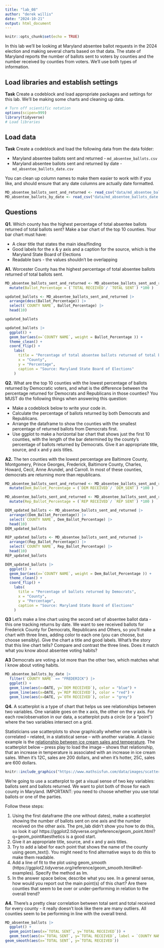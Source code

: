 ```yaml
---
title: "lab_08"
author: "derek willis"
date: "2024-10-21"
output: html_document
---
```


```r
knitr::opts_chunk$set(echo = TRUE)
```

In this lab we'll be looking at Maryland absentee ballot requests in the 2024 election and making several charts based on that data. The state of Maryland reports the number of ballots sent to voters by counties and the number received by counties from voters. We'll use both types of information.

## Load libraries and establish settings

**Task** Create a codeblock and load appropriate packages and settings for this lab. We'll be making some charts and cleaning up data.

```r
# Turn off scientific notation
options(scipen=999)
library(tidyverse)
# Load libraries
```

## Load data

**Task** Create a codeblock and load the following data from the data folder:

-   Maryland absentee ballots sent and returned - `md_absentee_ballots.csv`
-   Maryland absentee ballots sent and returned by date - `md_absentee_ballots_date.csv`

You can clean up column names to make them easier to work with if you like, and should ensure that any date columns are actually date formatted.

```r
MD_absentee_ballots_sent_and_returned <- read_csv("data/md_absentee_ballots.csv")
MD_absentee_ballots_by_date <- read_csv("data/md_absentee_ballots_date.csv")
```

## Questions

**Q1.** Which county has the highest percentage of total absentee ballots returned of total ballots sent? Make a bar chart of the top 10 counties. Your bar chart must have:

-   A clear title that states the main idea/finding
-   Good labels for the x & y axis and a caption for the source, which is the Maryland State Board of Elections
-   Readable bars - the values shouldn't be overlapping

**A1.** Worcester County has the highest percentage of total absentee ballots returned of total ballots sent. 
``` r
MD_absentee_ballots_sent_and_returned <- MD_absentee_ballots_sent_and_returned |> 
  mutate(Ballot_Percentage = (`TOTAL RECEIVED`/ `TOTAL SENT`) *100 )

updated_ballots <- MD_absentee_ballots_sent_and_returned |>
  arrange(desc(Ballot_Percentage)) |>
  select(`COUNTY NAME`, Ballot_Percentage) |> 
  head(10)

updated_ballots
```


```r
updated_ballots |>
  ggplot() +
  geom_bar(aes(x=`COUNTY NAME`, weight = Ballot_Percentage )) +
  theme_clean() +
  coord_flip() +
    labs(
      title = "Percentage of total absentee ballots returned of total ballots sent", 
      x = "County",
      y = "Percentage",
      caption = "Source: Maryland State Board of Elections"
    )
```

**Q2.** What are the top 10 counties with the lowest percentage of ballots returned by Democratic voters, and what is the difference between the percentage returned for Democrats and Republicans in those counties? You MUST do the following things when answering this question:

-   Make a codeblock below to write your code in.
-   Calculate the percentage of ballots returned by both Democrats and Republicans.
-   Arrange the dataframe to show the counties with the smallest percentage of returned ballots from Democrats first.
-   Use ggplot to make a horizontal bar chart that shows just the first 10 counties, with the length of the bar determined by the county's percentage of ballots returned by Democrats. Give it an appropriate title, source, and x and y axis titles.

**A2.**
The ten counties with the lowest percentage are Baltimore County, Montgomery, Prince Georges, Frederick, Baltimore County, Charles, Howard, Cecil, Anne Arundel, and Carroll. In most of these counties, democrats are returning more than republicans. 
```r
MD_absentee_ballots_sent_and_returned <- MD_absentee_ballots_sent_and_returned |> 
  mutate(Dem_Ballot_Percentage = (`DEM RECEIVED`/ `DEM_SENT`) *100 )

MD_absentee_ballots_sent_and_returned <- MD_absentee_ballots_sent_and_returned |> 
  mutate(Rep_Ballot_Percentage = (`REP RECEIVED`/ `REP SENT`) *100 )

DEM_updated_ballots <- MD_absentee_ballots_sent_and_returned |>
  arrange((Dem_Ballot_Percentage)) |>
  select(`COUNTY NAME`, Dem_Ballot_Percentage) |> 
  head(10)
DEM_updated_ballots

REP_updated_ballots <- MD_absentee_ballots_sent_and_returned |>
  arrange((Rep_Ballot_Percentage)) |>
  select(`COUNTY NAME`, Rep_Ballot_Percentage) |> 
  head(10)
REP_updated_ballots

```

```r
DEM_updated_ballots |>
  ggplot() +
  geom_bar(aes(x=`COUNTY NAME`, weight = Dem_Ballot_Percentage )) +
  theme_clean() +
  coord_flip() +
    labs(
      title = "Percentage of ballots returned by Democrats", 
      x = "County",
      y = "Percentage",
      caption = "Source: Maryland State Board of Elections"
    )
```
**Q3** Let's make a line chart using the second set of absentee ballot data - this one tracking returns by date. We want to see received ballots for Frederick County for Democrats, Republicans and Others, so you'll make a chart with three lines, adding color to each one (you can choose, but choose sensibly). Give the chart a title and good labels. What's the story that this line chart tells? Compare and contrast the three lines. Does it match what you know about absentee voting habits?

**A3** Democrats are voting a lot more than the other two, which matches what I know about voting habits. 

```r
MD_absentee_ballots_by_date |>
  filter(`COUNTY NAME` == "FREDERICK") |>
  ggplot() +
  geom_line(aes(x=DATE, y=`DEM RECEIVED`), color = "blue") +
  geom_line(aes(x=DATE, y=`REP RECEIVED`), color = "red") +
  geom_line(aes(x=DATE, y=`OTH RECEIVED`), color = "grey") 
```

**Q4.** A scatterplot is a type of chart that helps us see relationships between two variables. One variable goes on the x axis, the other on the y axis. For each row/observation in our data, a scatterplot puts a circle (or a "point") where the two variables intersect on a grid.

Statisticians use scatterplots to show graphically whether one variable is correlated -- related, in a statistical sense -- with another variable. A classic example is the [relationship between ice cream sales and temperature](https://www.mathsisfun.com/data/scatter-xy-plots.html). The scatterplot below -- press play to load the image -- shows that relationship, that an increase in temperature is associated with an increase in ice cream sales. When it's 12C, sales are 200 dollars, and when it's hotter, 25C, sales are 600 dollars.

```r
knitr::include_graphics("https://www.mathsisfun.com/data/images/scatter-ice-cream1.svg")
```

We're going to use a scatterplot to get a visual sense of two key variables: ballots sent and ballots returned. We want to plot both of those for each county in Maryland. IMPORTANT: you need to choose whether you use total ballots or one of the parties.

Follow these steps:

1. Using the first dataframe (the one without dates), make a scatterplot showing the number of ballots sent on one axis and the number received on the other axis. The pre_lab didn't show you how to do this, so look it up! https://ggplot2.tidyverse.org/reference/geom_point.html?q=geom_point#aesthetics is a good start.
2. Give it an appropriate title, source, and x and y axis titles.
3. Try to add a label for each point that shows the name of the county using geom_text(). You might need to find alternative ways to do this to make them readable.
4. Add a line of fit to the plot using geom_smooth (https://ggplot2.tidyverse.org/reference/geom_smooth.html#ref-examples). Specify the method as lm.
5. In the answer space below, describe what you see. In a general sense, how would you report out the main point(s) of this chart? Are there counties that seem to be over or under-performing in relation to the overall trend?

**A4.** 
There's a pretty clear correlation between total sent and total received for every county - it really doesn't look like there are many outliers. All counties seem to be performing in line with the overall trend. 
```r
MD_absentee_ballots |>
  ggplot() +
  geom_point(aes(x=`TOTAL SENT`, y=`TOTAL RECEIVED`)) +
  geom_text(aes(x=`TOTAL SENT`, y=`TOTAL RECEIVED`, label = `COUNTY NAME`), check_overlap = TRUE) +
geom_smooth(aes(x=`TOTAL SENT`, y=`TOTAL RECEIVED`))
  

  
```
